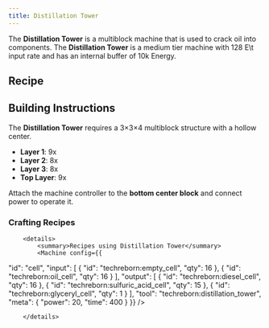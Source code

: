 ```yaml
---
title: Distillation Tower
---
```


<ItemImage file="distillation_tower" alt="Distillation Tower" size="200" />

The **Distillation Tower** is a multiblock machine that is used to crack oil into components. The **Distillation Tower** is a medium tier machine with 128 E\t input rate and has an internal buffer of 10k Energy.

## Recipe

<CraftingTable recipe="input techreborn:industrial_centrifuge techreborn:energy_flow_chip techreborn:industrial_centrifuge input techreborn:extractor techreborn:industrial_machine_frame techreborn:extractor input techreborn:industrial_electrolyzer techreborn:energy_flow_chip techreborn:industrial_electrolyzer output techreborn:distillation_tower" />

## Building Instructions

The **Distillation Tower** requires a 3×3×4 multiblock structure with a hollow center.

- **Layer 1**: 9x <McItem slug="techreborn:basic_machine_casing" inline={true}/>
- **Layer 2**: 8x <McItem slug="techreborn:industrial_machine_casing" inline={true}/>
- **Layer 3**: 8x <McItem slug="techreborn:basic_machine_casing" inline={true}/>
- **Top Layer**: 9x <McItem slug="techreborn:industrial_machine_casing" inline={true}/>

Attach the machine controller to the **bottom center block** and connect power to operate it.
### Crafting Recipes
		<details>
			<summary>Recipes using Distillation Tower</summary>
			<Machine config={{
  "id": "cell",
  "input": [
    {
      "id": "techreborn:empty_cell",
      "qty": 16
    },
    {
      "id": "techreborn:oil_cell",
      "qty": 16
    }
  ],
  "output": [
    {
      "id": "techreborn:diesel_cell",
      "qty": 16
    },
    {
      "id": "techreborn:sulfuric_acid_cell",
      "qty": 15
    },
    {
      "id": "techreborn:glyceryl_cell",
      "qty": 1
    }
  ],
  "tool": "techreborn:distillation_tower",
  "meta": {
    "power": 20,
    "time": 400
  }
}} />

		</details>